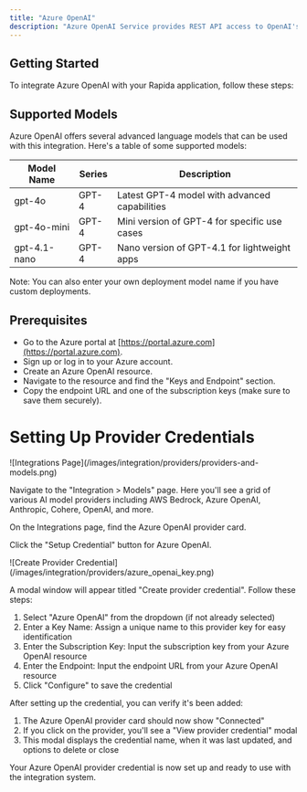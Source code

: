 ```yaml
---
title: "Azure OpenAI"
description: "Azure OpenAI Service provides REST API access to OpenAI's powerful language models including the GPT-4 series."
---
```


## Getting Started

To integrate Azure OpenAI with your Rapida application, follow these steps:

## Supported Models

Azure OpenAI offers several advanced language models that can be used with this integration. Here's a table of some supported models:

| Model Name   | Series | Description                                   |
| ------------ | ------ | --------------------------------------------- |
| gpt-4o       | GPT-4  | Latest GPT-4 model with advanced capabilities |
| gpt-4o-mini  | GPT-4  | Mini version of GPT-4 for specific use cases  |
| gpt-4.1-nano | GPT-4  | Nano version of GPT-4.1 for lightweight apps  |

Note: You can also enter your own deployment model name if you have custom deployments.

## Prerequisites

- Go to the Azure portal at [https://portal.azure.com](https://portal.azure.com).
- Sign up or log in to your Azure account.
- Create an Azure OpenAI resource.
- Navigate to the resource and find the "Keys and Endpoint" section.
- Copy the endpoint URL and one of the subscription keys (make sure to save them securely).

# Setting Up Provider Credentials

<Steps>
<Step title="Access the Integrations Page">
![Integrations Page](/images/integration/providers/providers-and-models.png)

Navigate to the "Integration > Models" page. Here you'll see a grid of various AI model providers including AWS Bedrock, Azure OpenAI, Anthropic, Cohere, OpenAI, and more.

</Step>

<Step title="Select Azure OpenAI">
On the Integrations page, find the Azure OpenAI provider card.

Click the "Setup Credential" button for Azure OpenAI.

</Step>

<Step title="Create Provider Credential">
![Create Provider Credential](/images/integration/providers/azure_openai_key.png)

A modal window will appear titled "Create provider credential". Follow these steps:

1. Select "Azure OpenAI" from the dropdown (if not already selected)
2. Enter a Key Name: Assign a unique name to this provider key for easy identification
3. Enter the Subscription Key: Input the subscription key from your Azure OpenAI resource
4. Enter the Endpoint: Input the endpoint URL from your Azure OpenAI resource
5. Click "Configure" to save the credential

</Step>

<Step title="Verify Credential Setup">

After setting up the credential, you can verify it's been added:

1. The Azure OpenAI provider card should now show "Connected"
2. If you click on the provider, you'll see a "View provider credential" modal
3. This modal displays the credential name, when it was last updated, and options to delete or close

</Step>
</Steps>

Your Azure OpenAI provider credential is now set up and ready to use with the integration system.
